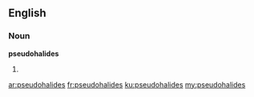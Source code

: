 ==English==

===Noun===
'''pseudohalides'''

# {{plural of|pseudohalide}}

[[ar:pseudohalides]]
[[fr:pseudohalides]]
[[ku:pseudohalides]]
[[my:pseudohalides]]